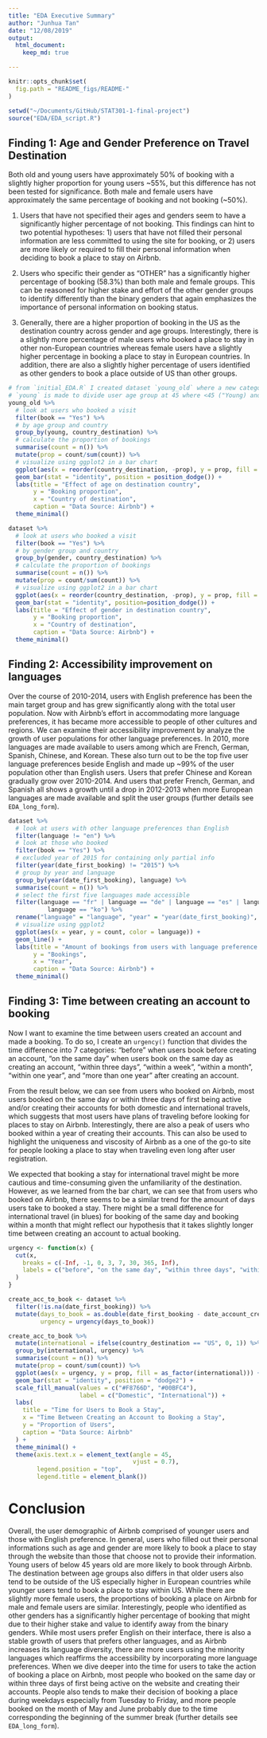 ```yaml
---
title: "EDA Executive Summary"
author: "Junhua Tan"
date: "12/08/2019"
output: 
  html_document:
    keep_md: true

---
```


```r
knitr::opts_chunk$set(
  fig.path = "README_figs/README-"
)
```

```r
setwd("~/Documents/GitHub/STAT301-1-final-project")
source("EDA/EDA_script.R")
```

## Finding 1: Age and Gender Preference on Travel Destination

Both old and young users have approximately 50% of booking with a slightly higher proportion for young users ~55%, but this difference has not been tested for significance. Both male and female users have approximately the same percentage of booking and not booking (~50%). 

1. Users that have not specified their ages and genders seem to have a significantly higher percentage of not booking. This findings can hint to two potential hypotheses: 1) users that have not filled their personal information are less committed to using the site for booking, or 2) users are more likely or required to fill their personal information when deciding to book a place to stay on Airbnb.

2. Users who specific their gender as "OTHER" has a significantly higher percentage of booking (58.3%) than both male and female groups. This can be reasoned for higher stake and effort of the other gender groups to identify differently than the binary genders that again emphasizes the importance of personal information on booking status.

3. Generally, there are a higher proportion of booking in the US as the destination country across gender and age groups. Interestingly, there is a slightly more percentage of male users who booked a place to stay in other non-European countries whereas female users have a slightly higher percentage in booking a place to stay in European countries. In addition, there are also a slightly higher percentage of users identified as other genders to book a place outside of US than other groups. 

```r
# from `initial_EDA.R` I created dataset `young_old` where a new categorical variable
# `young` is made to divide user age group at 45 where <45 ("Young) and =>45 ("Old")
young_old %>%
  # look at users who booked a visit
  filter(book == "Yes") %>% 
  # by age group and country
  group_by(young, country_destination) %>% 
  # calculate the proportion of bookings
  summarise(count = n()) %>% 
  mutate(prop = count/sum(count)) %>% 
  # visualize using ggplot2 in a bar chart
  ggplot(aes(x = reorder(country_destination, -prop), y = prop, fill = young)) +
  geom_bar(stat = "identity", position = position_dodge()) +
  labs(title = "Effect of age on destination country", 
       y = "Booking proportion", 
       x = "Country of destination",
       caption = "Data Source: Airbnb") +
  theme_minimal()
```

```r
dataset %>% 
  # look at users who booked a visit
  filter(book == "Yes") %>% 
  # by gender group and country
  group_by(gender, country_destination) %>% 
  # calculate the proportion of bookings
  summarise(count = n()) %>% 
  mutate(prop = count/sum(count)) %>% 
  # visualize using ggplot2 in a bar chart
  ggplot(aes(x = reorder(country_destination, -prop), y = prop, fill = gender)) +
  geom_bar(stat = "identity", position=position_dodge()) +
  labs(title = "Effect of gender in destination country", 
       y = "Booking proportion", 
       x = "Country of destination",
       caption = "Data Source: Airbnb") +
  theme_minimal()
```

## Finding 2: Accessibility improvement on languages

Over the course of 2010-2014, users with English preference has been the main target group and has grew significantly along with the total user population. Now with Airbnb's effort in accommodating more language preferences, it has became more accessible to people of other cultures and regions. We can examine their accessibility improvement by analyze the growth of user populations for other language preferences. In 2010, more languages are made available to users among which are French, German, Spanish, Chinese, and Korean. These also turn out to be the top five user language preferences beside English and made up ~99% of the user population other than English users. Users that prefer Chinese and Korean gradually grow over 2010-2014. And users that prefer French, German, and Spanish all shows a growth until a drop in 2012-2013 when more European languages are made available and split the user groups (further details see `EDA_long_form`).

```r
dataset %>%
  # look at users with other language preferences than English
  filter(language != "en") %>% 
  # look at those who booked
  filter(book == "Yes") %>% 
  # excluded year of 2015 for containing only partial info
  filter(year(date_first_booking) != "2015") %>% 
  # group by year and language
  group_by(year(date_first_booking), language) %>%
  summarise(count = n()) %>% 
  # select the first five languages made accessible
  filter(language == "fr" | language == "de" | language == "es" | language == "zh" | 
           language == "ko") %>%
  rename("language" = "language", "year" = "year(date_first_booking)", "count" = "count") %>% 
  # visualize using ggplot2
  ggplot(aes(x = year, y = count, color = language)) + 
  geom_line() +
  labs(title = "Amount of bookings from users with language preference other than English", 
       y = "Bookings", 
       x = "Year",
       caption = "Data Source: Airbnb") +
  theme_minimal()
```

## Finding 3: Time between creating an account to booking

Now I want to examine the time between users created an account and made a booking. To do so, I create an `urgency()` function that divides the time difference into 7 categories: "before" when users book before creating an account, "on the same day" when users book on the same day as creating an account, "within three days", "within a week", "within a month", "within one year", and "more than one year" after creating an account. 

From the result below, we can see from users who booked on Airbnb, most users booked on the same day or within three days of first being active and/or creating their accounts for both domestic and international travels, which suggests that most users have plans of traveling before looking for places to stay on Airbnb. Interestingly, there are also a peak of users who booked within a year of creating their accounts. This can also be used to highlight the uniqueness and viscosity of Airbnb as a one of the go-to site for people looking a place to stay when traveling even long after user registration.

We expected that booking a stay for international travel might be more cautious and time-consuming given the unfamiliarity of the destination. However, as we learned from the bar chart, we can see that from users who booked on Airbnb, there seems to be a similar trend for the amount of days users take to booked a stay. There might be a small difference for international travel (in blues) for booking of the same day and booking within a month that might reflect our hypothesis that it takes slightly longer time between creating an account to actual booking.

```r
urgency <- function(x) {
  cut(x, 
    breaks = c(-Inf, -1, 0, 3, 7, 30, 365, Inf),
    labels = c("before", "on the same day", "within three days", "within a week", "within a month", "within one year", "more than one year") 
  )
}

create_acc_to_book <- dataset %>% 
  filter(!is.na(date_first_booking)) %>% 
  mutate(days_to_book = as.double(date_first_booking - date_account_created),
         urgency = urgency(days_to_book)) 

create_acc_to_book %>% 
  mutate(international = ifelse(country_destination == "US", 0, 1)) %>% 
  group_by(international, urgency) %>% 
  summarise(count = n()) %>% 
  mutate(prop = count/sum(count)) %>% 
  ggplot(aes(x = urgency, y = prop, fill = as_factor(international))) +
  geom_bar(stat = "identity", position = "dodge2") +
  scale_fill_manual(values = c("#F8766D", "#00BFC4"),
                    label = c("Domestic", "International")) +
  labs(
    title = "Time for Users to Book a Stay",
    x = "Time Between Creating an Account to Booking a Stay",
    y = "Proportion of Users",
    caption = "Data Source: Airbnb"
  ) +
  theme_minimal() +
  theme(axis.text.x = element_text(angle = 45,
                                   vjust = 0.7),
        legend.position = "top",
        legend.title = element_blank())
```

# Conclusion

Overall, the user demographic of Airbnb comprised of younger users and those with English preference. In general, users who filled out their personal informations such as age and gender are more likely to book a place to stay through the website than those that choose not to provide their information. Young users of below 45 years old are more likely to book through Airbnb. The destination between age groups also differs in that older users also tend to be outside of the US especially higher in European countries while younger users tend to book a place to stay within US. While there are slightly more female users, the proportions of booking a place on Airbnb for male and female users are similar. Interestingly, people who identified as other genders has a significantly higher percentage of booking that might due to their higher stake and value to identify away from the binary genders. While most users prefer English on their interface, there is also a stable growth of users that prefers other languages, and as Airbnb increases its language diversity, there are more users using the minority languages which reaffirms the accessibility by incorporating more language preferences. When we dive deeper into the time for users to take the action of booking a place on Airbnb, most people who booked on the same day or within three days of first being active on the website and creating their accounts. People also tends to make their decision of booking a place during weekdays especially from Tuesday to Friday, and more people booked on the month of May and June probably due to the time corresponding the beginning of the summer break (further details see `EDA_long_form`).